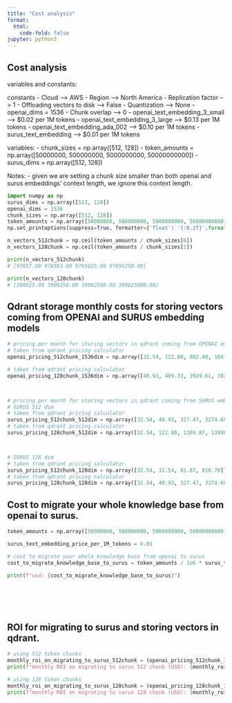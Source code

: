 ```yaml
---
title: "Cost analysis"
format:
  html:
    code-fold: false
jupyter: python3
---
```




## Cost analysis 

variables and constants: 

constants
- Cloud --> AWS
- Region --> North America
- Replication factor --> 1
- Offloading vectors to disk --> False
- Quantization --> None 
- openai_dims = 1536
- Chunk overlap --> 0
- openai_text_embedding_3_small --> $0.02 per 1M tokens
- openai_text_embedding_3_large --> $0.13 per 1M tokens
- openai_text_embedding_ada_002 --> $0.10 per 1M tokens
- surus_text_embedding --> $0.01 per 1M tokens

variables: 
- chunk_sizes = np.array([512, 128])
- token_amounts = np.array([50000000, 500000000, 5000000000, 50000000000])
- surus_dims = np.array([512, 128])



Notes: 
- given we are setting a chunk size smaller than both openai and surus embeddings' context length, we ignore this context length. 

```python
import numpy as np
surus_dims = np.array([512, 128])
openai_dims = 1536
chunk_sizes = np.array([512, 128])
token_amounts = np.array([50000000, 500000000, 5000000000, 50000000000])
np.set_printoptions(suppress=True, formatter={'float': '{:0.2f}'.format})

n_vectors_512chunk = np.ceil(token_amounts / chunk_sizes[0])
n_vectors_128chunk = np.ceil(token_amounts / chunk_sizes[1])

print(n_vectors_512chunk)
# [97657.00 976563.00 9765625.00 97656250.00]

print(n_vectors_128chunk)
# [390625.00 3906250.00 39062500.00 390625000.00]
```


## Qdrant storage monthly costs for storing vectors coming from OPENAI and SURUS embedding models 
```python

# pricing per month for storing vectors in qdrant coming from OPENAI embedding models
# taken from qdrant pricing calculator
openai_pricing_512chunk_1536dim = np.array([32.54, 122.80, 982.40, 10478.96])

# taken from qdrant pricing calculator
openai_pricing_128chunk_1536dim = np.array([40.93, 409.33, 3929.61, 39296.10])



# pricing per month for storing vectors in qdrant coming from SURUS embedding models
# SURUS 512 dim
# taken from qdrant pricing calculator 
surus_pricing_512chunk_512dim = np.array([32.54, 40.93, 327.47, 3274.68])
# taken from qdrant pricing calculator 
surus_pricing_128chunk_512dim = np.array([32.54, 122.80, 1309.87, 13098.70])



# SURUS 128 dim 
# taken from qdrant pricing calculator 
surus_pricing_512chunk_128dim = np.array([32.54, 32.54, 81.87, 818.70])
# taken from qdrant pricing calculator 
surus_pricing_128chunk_128dim = np.array([32.54, 40.93, 327.47, 3274.68])

```



## Cost to migrate your whole knowledge base from openai to surus. 

```python

token_amounts = np.array([50000000, 500000000, 5000000000, 50000000000])

surus_text_embedding_price_per_1M_tokens = 0.01

# cost to migrate your whole knowledge base from openai to surus
cost_to_migrate_knowledge_base_to_surus = token_amounts / 1e6 * surus_text_embedding_price_per_1M_tokens

print(f"usd: {cost_to_migrate_knowledge_base_to_surus}")







```


## ROI for migrating to surus and storing vectors in qdrant. 
```python

# using 512 token chunks
monthly_roi_on_migrating_to_surus_512chunk = (openai_pricing_512chunk_1536dim - surus_pricing_512chunk_512dim) - cost_to_migrate_knowledge_base_to_surus
print(f"monthly ROI on migrating to surus 512 chunk (USD): {monthly_roi_on_migrating_to_surus_512chunk}")

# using 128 token chunks
monthly_roi_on_migrating_to_surus_128chunk = (openai_pricing_128chunk_1536dim - surus_pricing_128chunk_512dim) - cost_to_migrate_knowledge_base_to_surus
print(f"monthly ROI on migrating to surus 128 chunk (USD): {monthly_roi_on_migrating_to_surus_128chunk}")

```
